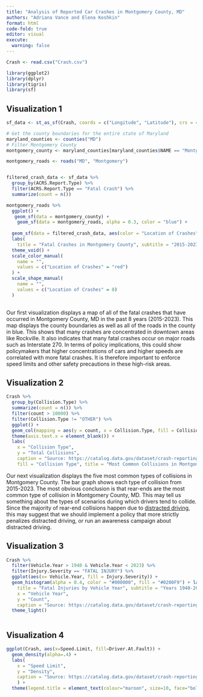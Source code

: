 ```yaml
---
title: "Analysis of Reported Car Crashes in Montgomery County, MD"
authors: "Adriana Vance and Elena Koshkin"
format: html
code-fold: true
editor: visual
execute: 
  warning: false 
---
```


```r
Crash <- read.csv("Crash.csv")

library(ggplot2)
library(dplyr)
library(tigris)
library(sf)

```

## Visualization 1

```r
sf_data <- st_as_sf(Crash, coords = c("Longitude", "Latitude"), crs = 4326)

# Get the county boundaries for the entire state of Maryland
maryland_counties <- counties("MD")
# Filter Montgomery County
montgomery_county <- maryland_counties[maryland_counties$NAME == "Montgomery", ]

montgomery_roads <- roads("MD", "Montgomery")


filtered_crash_data <- sf_data %>%
  group_by(ACRS.Report.Type) %>%
  filter(ACRS.Report.Type == "Fatal Crash") %>%
  summarize(count = n())

montgomery_roads %>%
  ggplot() + 
   geom_sf(data = montgomery_county) +
    geom_sf(data = montgomery_roads, alpha = 0.3, color = "blue") +
  
  geom_sf(data = filtered_crash_data, aes(color = "Location of Crashes", shape = "Location of Crashes")) + 
  labs(
    title = "Fatal Crashes in Montgomery County", subtitle = "2015-2023", caption = "Source: https://catalog.data.gov/dataset/crash-reporting-drivers-data") + 
  theme_void() + 
  scale_color_manual(
    name = "",
    values = c("Location of Crashes" = "red")
  ) + 
  scale_shape_manual(
    name = "",
    values = c("Location of Crashes" = 8) 
  )
  
```

Our first visualization displays a map of all of the fatal crashes that have occurred in Montgomery County, MD in the past 8 years (2015-2023). This map displays the county boundaries as well as all of the roads in the county in blue. This shows that many crashes are concentrated in downtown areas like Rockville. It also indicates that many fatal crashes occur on major roads such as Interstate 270. In terms of policy implications, this could show policymakers that higher concentrations of cars and higher speeds are correlated with more fatal crashes. It is therefore important to enforce speed limits and other safety precautions in these high-risk areas.

## Visualization 2

```r

Crash %>%
  group_by(Collision.Type) %>%
  summarize(count = n()) %>%
  filter(count > 10000) %>%
  filter(Collision.Type != "OTHER") %>%
  ggplot() + 
  geom_col(mapping = aes(y = count, x = Collision.Type, fill = Collision.Type), alpha = 0.5) + 
  theme(axis.text.x = element_blank()) + 
  labs(
    x = "Collision Type",
    y = "Total Collisions",
    caption = "Source: https://catalog.data.gov/dataset/crash-reporting-drivers-data ", 
    fill = "Collision Type", title = "Most Common Collisions in Montgomery County", subtitle = "Totals from 2015-2023")

```

Our next visualization displays the five most common types of collisions in Montgomery County. The bar graph shows each type of collision from 2015-2023. The most obvious conclusion is that rear-ends are the most common type of collision in Montgomery County, MD. This may tell us something about the types of scenarios during which drivers tend to collide. Since the majority of rear-end collisions happen due to [distracted driving](https://www.daveabels.com/rear-end-collisions-frequent-type-collision/#:~:text=A%20report%20from%20the%20National%20Transportation%20Safety%20Board%20found%20that,stop%20to%20avoid%20a%20collision.), this may suggest that we should implement a policy that more strictly penalizes distracted driving, or run an awareness campaign about distracted driving.

## Visualization 3

```r

Crash %>%
  filter(Vehicle.Year > 1940 & Vehicle.Year < 2023) %>%
  filter(Injury.Severity == "FATAL INJURY") %>% 
  ggplot(aes(x= Vehicle.Year, fill = Injury.Severity)) +
  geom_histogram(alpha = 0.4, color = "#000000", fill = "#0200F9") + labs(
    title = "Fatal Injuries by Vehicle Year", subtitle = "Years 1940-2023",
    x = "Vehicle Year", 
    y = "Count", 
    caption = "Source: https://catalog.data.gov/dataset/crash-reporting-drivers-data") + 
  theme_light()
  

```

## Visualization 4

```r

ggplot(Crash, aes(x=Speed.Limit, fill=Driver.At.Fault)) +
  geom_density(alpha=.4) +
  labs(
    x = "Speed Limit",
    y = "Density",
    caption = "Source: https://catalog.data.gov/dataset/crash-reporting-drivers-data", fill = "Driver at Fault", title = "Speed Limits by Driver at Fault", subtitle = "Across Crashes"
    ) + 
  theme(legend.title = element_text(colour="maroon", size=10, face="bold"))


```
